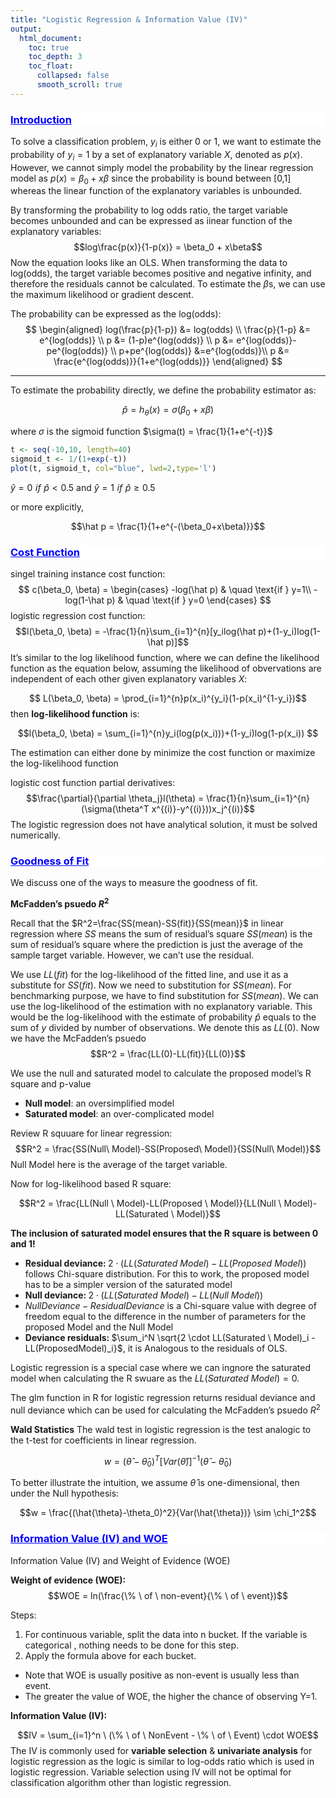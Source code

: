 ```yaml
---
title: "Logistic Regression & Information Value (IV)"
output:
  html_document:
    toc: true
    toc_depth: 3
    toc_float:
      collapsed: false
      smooth_scroll: true
---
```


<div style="background-color:white;color:blue;matrixOperation:20px;">
<ins>
### Introduction
</ins>
</div>

To solve a classification problem, $y_i$ is either $0$ or $1$, we want to estimate the probability of $y_i=1$ by a set of explanatory variable $X$, denoted as $p(x)$. However, we cannot simply model the probability by the linear regression model as $p(x) = \beta_0 + x   \beta$ since the probability is bound between [0,1] whereas the linear function of the explanatory variables is unbounded.

By transforming the probability to log odds ratio, the target variable becomes unbounded and can be expressed as iinear function of the explanatory variables: $$log\frac{p(x)}{1-p(x)} = \beta_0 + x\beta$$
Now the equation looks like an OLS. When transforming the data to log(odds), the target variable becomes positive and negative infinity, and therefore the residuals cannot be calculated. To estimate the $\beta$s, we can use the maximum likelihood or gradient descent. 

<!-- However, we cannot model the log odds ratio using OLS because of Jenson's Inequility ($E[f(X)] \neq f(E[X])$). In this case, we want to know $E[p(x)]$, but by using OLS on log odds ratio, we can only get $E[log \frac{p(x)}{1-p(x)}]$.  -->


The probability can be expressed as the log(odds):
$$
\begin{aligned}
log(\frac{p}{1-p}) &=  log(odds) \\
\frac{p}{1-p} &= e^{log(odds)} \\
p &= (1-p)e^{log(odds)} \\
p &= e^{log(odds)}-pe^{log(odds)} \\
p+pe^{log(odds)} &=e^{log(odds)}\\
p &= \frac{e^{log(odds)}}{1+e^{log(odds)}}
\end{aligned}
$$


********

To estimate the probability directly, we define the probability estimator as:

$$\hat p  = h_{\theta}(x) = \sigma(\beta_0+x\beta)$$   

where $\sigma$ is the sigmoid function $\sigma(t) = \frac{1}{1+e^{-t}}$


```r
t <- seq(-10,10, length=40)
sigmoid_t <- 1/(1+exp(-t))
plot(t, sigmoid_t, col="blue", lwd=2,type='l')
```

$\hat y = 0 \,\, if \,\,\hat p<0.5$ and $\hat y = 1 \,\, if \,\,\hat p\geq0.5$

or more explicitly, 

$$\hat p  = \frac{1}{1+e^{-(\beta_0+x\beta)}}$$

<div style="background-color:white;color:blue;matrixOperation:20px;">
<ins>
### Cost Function
</ins>
</div>


singel training instance cost function:
$$
c(\beta_0, \beta) =
  \begin{cases}
    -log(\hat p)       & \quad \text{if } y=1\\
    -log(1-\hat p)  & \quad \text{if } y=0
  \end{cases}
$$
logistic regression cost function:
$$l(\beta_0, \beta) = -\frac{1}{n}\sum_{i=1}^{n}[y_ilog(\hat p)+(1-y_i)log(1-\hat p)]$$
It's similar to the log likelihood function, where we can define the likelihood function as the equation below, assuming the likelihood of obvervations are independent of each other given explanatory variables $X$: 

$$ L(\beta_0, \beta) = \prod_{i=1}^{n}p(x_i)^{y_i}(1-p(x_i)^{1-y_i})$$
then **log-likelihood function** is:

$$l(\beta_0, \beta) = \sum_{i=1}^{n}y_i(log(p(x_i)))+(1-y_i)log(1-p(x_i)) $$

The estimation can either done by minimize the cost function or maximize the log-likelihood function

logistic cost function partial derivatives:
$$\frac{\partial}{\partial \theta_j}l(\theta) = \frac{1}{n}\sum_{i=1}^{n}(\sigma(\theta^T x^{(i)}-y^{(i)}))x_j^{(i)}$$
The logistic regression does not have analytical solution, it must be solved numerically.

<div style="background-color:white;color:blue;matrixOperation:20px;">
<ins>
### Goodness of Fit
</ins>
</div>


We discuss one of the ways to measure the goodness of fit.

**McFadden's psuedo $R^2$**

Recall that the $R^2=\frac{SS(mean)-SS(fit)}{SS(mean)}$ in linear regression where $SS$ means the sum of residual's square $SS(mean)$ is the sum of residual's square where the prediction is just the average of the sample target variable. However, we can't use the residual.


We use $LL(fit)$ for the log-likelihood of the fitted line, and use it as a substitute for $SS(fit)$. Now we need to substitution for $SS(mean)$. For benchmarking purpose, we have to find substitution for $SS(mean)$. We can use the log-likelihood of the estimation with no explanatory variable. This would be the log-likelihood with the estimate of probability $\hat{p}$ equals to the sum of $y$ divided by number of observations. We denote this as $LL(0)$. Now we have the McFadden's psuedo 
$$R^2 = \frac{LL(0)-LL(fit)}{LL(0)}$$ 


We use the null and saturated model to calculate the proposed model's R square and p-value

* **Null model**: an oversimplified model
* **Saturated model**: an over-complicated model

Review R squuare for linear regression:
$$R^2 = \frac{SS(Null\ Model)-SS(Proposed\ Model)}{SS(Null\ Model)}$$
Null Model here is the average of the target variable.


Now for log-likelihood based R square:

$$R^2 = \frac{LL(Null \ Model)-LL(Proposed \ Model)}{LL(Null \ Model)-LL(Saturated \ Model)}$$

**The inclusion of saturated model ensures that the R square is between 0 and 1!**



* **Residual deviance: ** $2 \cdot (LL(Saturated \ Model)-LL(Proposed \ Model))$ follows Chi-square distribution. For this to work, the proposed model has to be a simpler version of the saturated model
* **Null deviance: ** $2 \cdot (LL(Saturated \ Model)-LL(Null \ Model))$
* $Null Deviance - Residual Deviance$ is a Chi-square value with degree of freedom equal to the difference in the number of parameters for the proposed Model and the Null Model
* **Deviance residuals: ** $\sum_i^N \sqrt{2 \cdot LL(Saturated \ Model)_i - LL(ProposedModel)_i}$, it is Analogous to the residuals of OLS.

Logistic regression is a special case where we can ingnore the saturated model when calculating the R swuare as the $LL(Saturated \ Model)=0$.

The glm function in R for logistic regression returns residual deviance and null deviance which can be used for calculating the McFadden's psuedo $R^2$

**Wald Statistics**
The wald test in logistic regression is the test analogic to the t-test for coefficients in linear regression.

$$w = (\hat{\theta}-\hat{\theta}_0)^{T}[Var(\hat{\theta})]^{-1}(\hat{\theta}-\hat{\theta}_0)$$

To better illustrate the intuition, we assume $\hat{\theta}$ is one-dimensional, then under the Null hypothesis:

$$w = \frac{(\hat{\theta}-\theta_0)^2}{Var(\hat{\theta})} \sim \chi_1^2$$


<div style="background-color:white;color:blue;matrixOperation:20px;">
<ins>
### Information Value (IV) and WOE
</ins>
</div>

Information Value (IV) and Weight of Evidence (WOE)

**Weight of evidence (WOE):**
$$WOE = ln(\frac{\% \ of \ non-event}{\% \ of \ event})$$

Steps:

1. For continuous variable, split the data into n bucket. If the variable is categorical , nothing needs to be done for this step.
2. Apply the formula above for each bucket.

* Note that WOE is usually positive as non-event is usually less than event.
* The greater the value of WOE, the higher the chance of observing Y=1.

**Information Value (IV):**

$$IV = \sum_{i=1}^n \ (\% \ of \ NonEvent - \% \ of \ Event) \cdot WOE$$
The IV is commonly used for **variable selection** & **univariate analysis** for logistic regression as the logic is similar to log-odds ratio which is used in logistic regression. Variable selection using IV will not be optimal for classification algorithm other than logistic regression.

